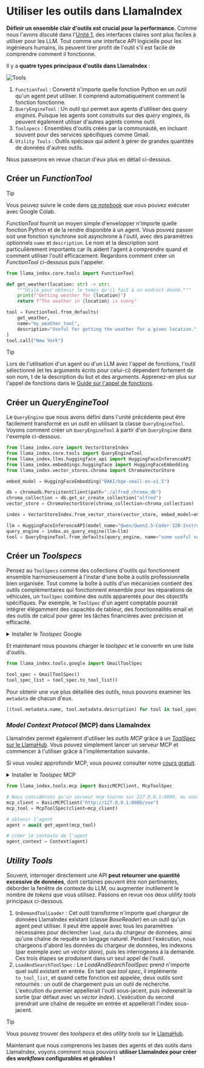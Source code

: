 # Utiliser les outils dans LlamaIndex

**Définir un ensemble clair d'outils est crucial pour la performance.** Comme nous l'avons discuté dans l'[Unité 1](../../unit1/tools), des interfaces claires sont plus faciles à utiliser pour les LLM.
Tout comme une interface API logicielle pour les ingénieurs humains, ils peuvent tirer profit de l'outil s'il est facile de comprendre comment il fonctionne.

Il y a **quatre types principaux d'outils dans LlamaIndex** :

![Tools](https://huggingface.co/datasets/agents-course/course-images/resolve/main/en/unit2/llama-index/tools.png)

1. `FunctionTool` : Convertit n'importe quelle fonction Python en un outil qu'un agent peut utiliser. Il comprend automatiquement comment la fonction fonctionne.
2. `QueryEngineTool` : Un outil qui permet aux agents d'utiliser des *query engines*. Puisque les agents sont construits sur des *query engines*, ils peuvent également utiliser d'autres agents comme outil.
3. `Toolspecs` : Ensembles d'outils créés par la communauté, en incluant souvent pour des services spécifiques comme Gmail.
4. `Utility Tools` : Outils spéciaux qui aident à gérer de grandes quantités de données d'autres outils.

Nous passerons en revue chacun d'eux plus en détail ci-dessous.

## Créer un *FunctionTool*

> [!TIP]
> Vous pouvez suivre le code dans <a href="https://huggingface.co/agents-course/notebooks/blob/main/fr/unit2/llama-index/tools.ipynb" target="_blank">ce <i>notebook</i></a> que vous pouvez exécuter avec Google Colab.

*FunctionTool* fournit un moyen simple d'envelopper n'importe quelle fonction Python et de la rendre disponible à un agent.
Vous pouvez passer soit une fonction synchrone soit asynchrone à l'outil, avec des paramètres optionnels `name` et `description`.
Le nom et la description sont particulièrement importants car ils aident l'agent à comprendre quand et comment utiliser l'outil efficacement.
Regardons comment créer un *FunctionTool* ci-dessous puis l'appeler.

```python
from llama_index.core.tools import FunctionTool

def get_weather(location: str) -> str:
    """Utile pour obtenir le temps qu'il fait à un endroit donné."""
    print(f"Getting weather for {location}")
    return f"The weather in {location} is sunny"

tool = FunctionTool.from_defaults(
    get_weather,
    name="my_weather_tool",
    description="Useful for getting the weather for a given location.",
)
tool.call("New York")
```

> [!TIP]
> Lors de l'utilisation d'un agent ou d'un LLM avec l'appel de fonctions, l'outil sélectionné (et les arguments écrits pour celui-ci) dépendent fortement de son nom, t de la description du but et des arguments. Apprenez-en plus sur l'appel de fonctions dans le <a href="https://docs.llamaindex.ai/en/stable/examples/workflow/function_calling_agent/">Guide sur l'appel de fonctions</a>.

## Créer un *QueryEngineTool*

Le `QueryEngine` que nous avons défini dans l'unité précédente peut être facilement transformé en un outil en utilisant la classe `QueryEngineTool`.
Voyons comment créer un `QueryEngineTool` à partir d'un `QueryEngine` dans l'exemple ci-dessous.

```python
from llama_index.core import VectorStoreIndex
from llama_index.core.tools import QueryEngineTool
from llama_index.llms.huggingface_api import HuggingFaceInferenceAPI
from llama_index.embeddings.huggingface import HuggingFaceEmbedding
from llama_index.vector_stores.chroma import ChromaVectorStore

embed_model = HuggingFaceEmbedding("BAAI/bge-small-en-v1.5")

db = chromadb.PersistentClient(path="./alfred_chroma_db")
chroma_collection = db.get_or_create_collection("alfred")
vector_store = ChromaVectorStore(chroma_collection=chroma_collection)

index = VectorStoreIndex.from_vector_store(vector_store, embed_model=embed_model)

llm = HuggingFaceInferenceAPI(model_name="Qwen/Qwen2.5-Coder-32B-Instruct")
query_engine = index.as_query_engine(llm=llm)
tool = QueryEngineTool.from_defaults(query_engine, name="some useful name", description="some useful description")
```

## Créer un *Toolspecs*

Pensez au `ToolSpecs` comme des collections d'outils qui fonctionnent ensemble harmonieusement à l'instar d'une boîte à outils professionnelle bien organisée.
Tout comme la boîte à outils d'un mécanicien contient des outils complémentaires qui fonctionnent ensemble pour les réparations de véhicules, un `ToolSpec` combine des outils apparentés pour des objectifs spécifiques.
Par exemple, le `ToolSpec` d'un agent comptable pourrait intégrer élégamment des capacités de tableur, des fonctionnalités email et des outils de calcul pour gérer les tâches financières avec précision et efficacité.

<details>
<summary>Installer le <i>Toolspec</i> Google</summary>
Comme introduit dans la <a href="./llama-hub">section sur le <i>LlamaHub</i></a>, nous pouvons installer le <i>toolspec</i> Google avec la commande suivante :

```python
pip install llama-index-tools-google
```
</details>

Et maintenant nous pouvons charger le *toolspec* et le convertir en une liste d'outils.

```python
from llama_index.tools.google import GmailToolSpec

tool_spec = GmailToolSpec()
tool_spec_list = tool_spec.to_tool_list()
```

Pour obtenir une vue plus détaillée des outils, nous pouvons examiner les `metadata` de chacun d'eux.

```python
[(tool.metadata.name, tool.metadata.description) for tool in tool_spec_list]
```

### *Model Context Protocol* (MCP) dans LlamaIndex

LlamaIndex permet également d'utiliser les outils *MCP* grâce à un [*ToolSpec* sur le LlamaHub](https://llamahub.ai/l/tools/llama-index-tools-mcp?from=).
Vous pouvez simplement lancer un serveur MCP et commencer à l'utiliser grâce à l'implémentation suivante.

Si vous voulez approfondir MCP, vous pouvez consulter notre [cours gratuit](https://huggingface.co/learn/mcp-course/). 

<details>
<summary>Installer le <i>Toolspec</i> MCP</summary>
Comme introduit dans la <a href="./llama-hub">section sur le LlamaHub</a>, nous pouvons installer le <i>toolspec</i> MCP avec la commande suivante :

```python
pip install llama-index-tools-mcp
```
</details>

```python
from llama_index.tools.mcp import BasicMCPClient, McpToolSpec

# Nous considérons qu'un serveur mcp tourne sur 127.0.0.1:8000, ou vous pouvez utiliser le client mcp pour vous connecter à votre propre serveur
mcp_client = BasicMCPClient("http://127.0.0.1:8000/sse")
mcp_tool = McpToolSpec(client=mcp_client)

# obtenir l'agent
agent = await get_agent(mcp_tool)

# créer le contexte de l'agent
agent_context = Context(agent)
```

## *Utility Tools*

Souvent, interroger directement une API **peut retourner une quantité excessive de données**, dont certaines peuvent être non pertinentes, déborder la fenêtre de contexte du LLM, ou augmenter inutilement le nombre de *tokens* que vous utilisez.
Passons en revue nos deux *utility tools* principaux ci-dessous.

1. `OnDemandToolLoader` : Cet outil transforme n'importe quel chargeur de données LlamaIndex existant (classe *BaseReader*) en un outil qu'un agent peut utiliser. Il peut être appelé avec tous les paramètres nécessaires pour déclencher `load_data` du chargeur de données, ainsi qu'une chaîne de requête en langage naturel. Pendant l'exécution, nous chargeons d'abord les données du chargeur de données, les indexons (par exemple avec un *vector store*), puis les interrogeons à la demande. Ces trois étapes se produisent dans un seul appel de l'outil.
2. `LoadAndSearchToolSpec` : Le *LoadAndSearchToolSpec* prend n'importe quel outil existant en entrée. En tant que *tool spec*, il implémente `to_tool_list`, et quand cette fonction est appelée, deux outils sont retournés : un outil de chargement puis un outil de recherche. L'exécution du premier appellerait l'outil sous-jacent, puis indexerait la sortie (par défaut avec un *vector index*). L'exécution du second prendrait une chaîne de requête en entrée et appellerait l'index sous-jacent.

> [!TIP]
> Vous pouvez trouver des <i>toolspecs</i> et des <i>utility tools</i> sur le <a href="https://llamahub.ai/">LlamaHub</a>.

Maintenant que nous comprenons les bases des agents et des outils dans LlamaIndex, voyons comment nous pouvons **utiliser LlamaIndex pour créer des *workflows* configurables et gérables !**
